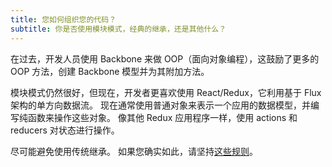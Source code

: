 ```yaml
---
title: 您如何组织您的代码？
subtitle: 你是否使用模块模式，经典的继承，还是其他什么？
---
```


在过去，开发人员使用 Backbone 来做 OOP（面向对象编程），这鼓励了更多的 OOP 方法，创建 Backbone 模型并为其附加方法。

模块模式仍然很好，但现在，开发者更喜欢使用 React/Redux，它利用基于 Flux 架构的单方向数据流。 现在通常使用普通对象来表示一个应用的数据模型，并编写纯函数来操作这些对象。 像其他 Redux 应用程序一样，使用 actions 和 reducers 对状态进行操作。

尽可能避免使用传统继承。 如果您确实如此，请坚持[这些规则](https://med.com/@dan_abramov/howto-use-classes-and-sleep-at-9af8de78ccb4)。
